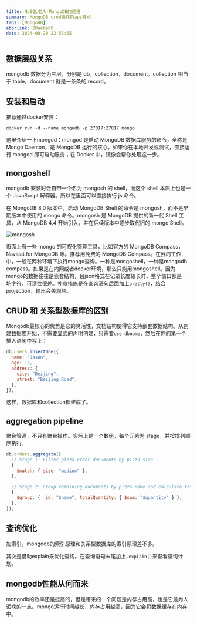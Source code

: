```yaml
---
title: NoSQL老大-MongoDB的使用
summary: MongoDB crud操作的api特点
tags: [MongoDB]
abbrlink: 28aeba66
date: 2024-08-20 22:55:05
---
```



## 数据层级关系

mongodb 数据分为三层，分别是 db，collection，document。collection 相当于 table，document 就是一条条的 record。

## 安装和启动

推荐通过docker安装：

```
docker run -d --name mongodb -p 27017:27017 mongo
```

这里介绍一下mongod：mongod 是启动 MongoDB 数据库服务的命令，全称是 Mongo Daemon，是 MongoDB 运行的核心。如果你在本地开发或测试，直接运行 mongod 即可启动服务；在 Docker 中，镜像会帮你处理这一步。

## mongoshell

mongodb 安装时会自带一个名为 mongosh 的 shell，而这个 shell 本质上也是一个 JavaScript 解释器。所以在里面可以直接执行 js 命令。

<Callout type="warning">
  在 MongoDB 8.0 版本中，启动 MongoDB Shell 的命令是
  mongosh，而不是早期版本中使用的 mongo 命令。mongosh 是 MongoDB 提供的新一代
  Shell 工具，从 MongoDB 4.4 开始引入，并在后续版本中逐步取代旧的 mongo Shell。
</Callout>

![mongosh](https://img.jasonleehere.com/202408202327731.png)

市面上有一些 mongo 的可视化管理工具，比如官方的 MongoDB Compass，Navicat for MongoDB 等。推荐用免费的 MongoDB Compass。在我的工作中，一般在两种环境下执行mongo查询。一种是mongoshell，一种是mongodb compass。如果是在内网或者docker环境，那么只能用mongoshell。因为mongo的数据往往是嵌套结构，且json格式在记录长度较长时，整个窗口都是一坨字符，可读性很差。补救措施是在查询语句后面加上`pretty()`，结合projection，输出会美观些。

## CRUD 和 关系型数据库的区别

Mongodb最核心的优势是它的灵活性，文档结构使得它支持嵌套数据结构。从创建数据库开始，不需要显式的声明创建，只需要`use dbname`，然后在你的第一个插入语句中写上：

```js
db.users.insertOne({
  name: "Jason",
  age: 18,
  address: {
    city: "Beijing",
    street: "Beijing Road",
  },
});
```

这样，数据库和collection都建成了。

## aggregation pipeline

聚合管道，不只有聚合操作。实际上是一个数组，每个元素为 stage，并按排列顺序执行。

```js
db.orders.aggregate([
  // Stage 1: Filter pizza order documents by pizza size
  {
    $match: { size: "medium" },
  },

  // Stage 2: Group remaining documents by pizza name and calculate total quantity
  {
    $group: { _id: "$name", totalQuantity: { $sum: "$quantity" } },
  },
]);
```

## 查询优化

加索引。mongodb的索引原理和关系型数据库的索引原理差不多。

其次是借助explain来优化查询。在查询语句末尾加上`.explain()`来查看查询计划。

## mongodb性能从何而来

mongodb的效率还是挺高的，但是带来的一个问题是内存占用高，也是它最为人诟病的一点。mongo运行时间越长，内存占用越高，因为它会将数据缓存在内存中。

